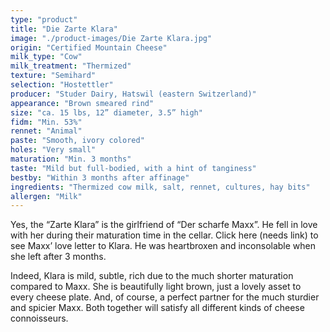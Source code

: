 ```yaml
---
type: "product"
title: "Die Zarte Klara"
image: "./product-images/Die Zarte Klara.jpg"
origin: "Certified Mountain Cheese"
milk_type: "Cow"
milk_treatment: "Thermized"
texture: "Semihard"
selection: "Hostettler"
producer: "Studer Dairy, Hatswil (eastern Switzerland)"
appearance: "Brown smeared rind"
size: "ca. 15 lbs, 12” diameter, 3.5” high"
fidm: "Min. 53%"
rennet: "Animal"
paste: "Smooth, ivory colored"
holes: "Very small"
maturation: "Min. 3 months"
taste: "Mild but full-bodied, with a hint of tanginess"
bestby: "Within 3 months after affinage"
ingredients: "Thermized cow milk, salt, rennet, cultures, hay bits"
allergen: "Milk"
---
```


Yes, the “Zarte Klara” is the girlfriend of “Der scharfe Maxx”. He fell in love with her during their maturation time in the cellar. Click here (needs link) to see Maxx’ love letter to Klara. He was heartbroxen and inconsolable when she left after 3 months.

Indeed, Klara is mild, subtle, rich due to the much shorter maturation compared to Maxx. She is beautifully light brown, just a lovely asset to every cheese plate. And, of course, a perfect partner for the much sturdier and spicier Maxx. Both together will satisfy all different kinds of cheese connoisseurs.